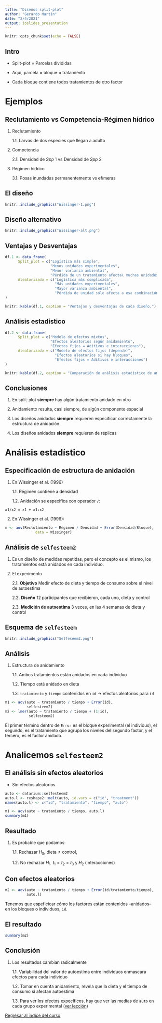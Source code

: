 ```yaml
---
title: "Diseños split-plot"
author: "Gerardo Martín"
date: "2/4/2021"
output: ioslides_presentation
---
```


```r
knitr::opts_chunk$set(echo = FALSE)
```

## Intro

- Split-plot = Parcelas divididas

- Aquí, parcela = bloque $\approx$ tratamiento

- Cada bloque contiene todos tratamientos de otro factor

# Ejemplos

## Reclutamiento vs Competencia-Régimen hídrico

1. Reclutamiento

      1.1. Larvas de dos especies que llegan a adulto

2. Competencia

      2.1. Densidad de *Spp* 1 vs Densidad de *Spp* 2 
      
3. Régimen hídrico
      
      3.1. Posas inundadas permanentemente vs efímeras

## El diseño

```r
knitr::include_graphics("Wissinger-1.png")
```

## Diseño alternativo

```r
knitr::include_graphics("Wissinger-alt.png")
```

## Ventajas y Desventajas

```r
df.1 <- data.frame(
      Split_plot = c("Logística más simple",
                     "Menos unidades experimentales",
                     "Menor varianza ambiental",
                     "Pérdida de un tratamiento afecta\ muchas unidades"),
      Aleatorizado = c("Logística más complicada",
                       "Más unidades experimentales",
                       "Mayor varianza ambiental",
                       "Pérdida de unidad sólo afecta a esa combinación de factores")
)

knitr::kable(df.1, caption = "Ventajas y desventajas de cada diseño.")
```

## Análisis estadístico

```r
df.2 <- data.frame(
      Split_plot = c("Modelo de efectos mixtos",
                     "Efectos aleatorios según anidamiento",
                     "Efectos fijos = Aditivos e interacciones"),
      Aleatorizado = c("Modelo de efectos fijos (depende)",
                       "Efectos aleatorios si hay bloques",
                       "Efectos fijos = Aditivos e interacciones")
)

knitr::kable(df.2, caption = "Comparación de análisis estadístico de ambos diseños.")
```

## Conclusiones

1. En split-plot **siempre** hay algún tratamiento anidado en otro

2. Anidamiento resulta, casi siempre, de algún componente espacial

3. Los diseños anidados **siempre** requieren especificar correctamente la estructura de anidación

4. Los diseños anidados **siempre** requieren de réplicas

# Análisis estadístico

## Especificación de estructura de anidación

1. En Wissinger et al. (1996)

      1.1. Régimen contiene a densidad
      
      1.2. Anidación se especifica con operador `/`:
      
`x1/x2 = x1 + x1:x2`

2. En Wissinger et al. (1996):

```r
m <- aov(Reclutamiento ~ Regimen / Densidad + Error(Densidad/Bloque),
              data = Wissinger)
```


## Análisis de `selfesteem2`

1. Es un diseño de medidas repetidas, pero el concepto es el mismo, los tratamientos está anidados en cada individuo.

2. El experimento

      2.1. **Objetivo** Medir efecto de dieta y tiempo de consumo sobre el nivel de autoestima
      
      2.2. **Diseño** 12 participantes que recibieron, cada uno, dieta y control
            
      2.3. **Medición de autoestima** 3 veces, en las 4 semanas de dieta y control
      
## Esquema de `selfesteem`

```r
knitr::include_graphics("Selfeseem2.png")
```

## Análisis

1. Estructura de anidamiento

      1.1. Ambos tratamientos están anidados en cada individuo
      
      1.2. Tiempo está anidado en dieta
      
      1.3. `tratamiento` y `tiempo` contenidos en `id` $\rightarrow$ efectos aleatorios para `id`
      
```r
m1 <- aov(auto ~ tratamiento / tiempo + Error(id),
          selfesteem2)
m2 <- lmer(auto ~ tratamiento / tiempo + (1|id),
           selfesteem2)
```

El primer término dentro de `Error` es el bloque experimental (el individuo), el segundo, es el tratamiento que agrupa los niveles del segundo factor, y el tercero, es el factor anidado.

# Analicemos `selfesteem2`

## El análisis sin efectos aleatorios

- Sin efectos aleatorios

```r
auto <- datarium::selfesteem2
auto.l <- reshape2::melt(auto, id.vars = c("id", "treatment"))
names(auto.l) <- c("id", "tratamiento", "tiempo", "auto")
```

```r
m1 <- aov(auto ~ tratamiento / tiempo, auto.l)
summary(m1)
```

## Resultado

1. Es probable que podamos:

      1.1. Rechazar $H_0,\ \mathrm{dieta} \neq \mathrm{control}$, 
      
      1.2. No rechazar $H_1,\ t_1 = t_2 = t_3$ y $H_2$ (interacciones)
      
## Con efectos aleatorios

```r
m2 <- aov(auto ~ tratamiento / tiempo + Error(id/tratamiento/tiempo),
          auto.l)
```

Tenemos que espeficicar cómo los factores están contenidos --anidados-- en los bloques o individuos, `id`.

## El resultado
```r
summary(m2)
```

## Conclusión

1. Los resultados cambian radicalmente

      1.1. Variabilidad del valor de autoestima entre individuos enmascara efectos para cada individuo
      
      1.2. Tomar en cuenta anidamiento, revela que la dieta y el tiempo de consumo sí afectan autoestima
      
      1.3. Para ver los efectos expecíficos, hay que ver las medias de `auto` en cada grupo experimental ([ver lección](Split-plot.html))

[Regresar al índice del curso](../index.html)